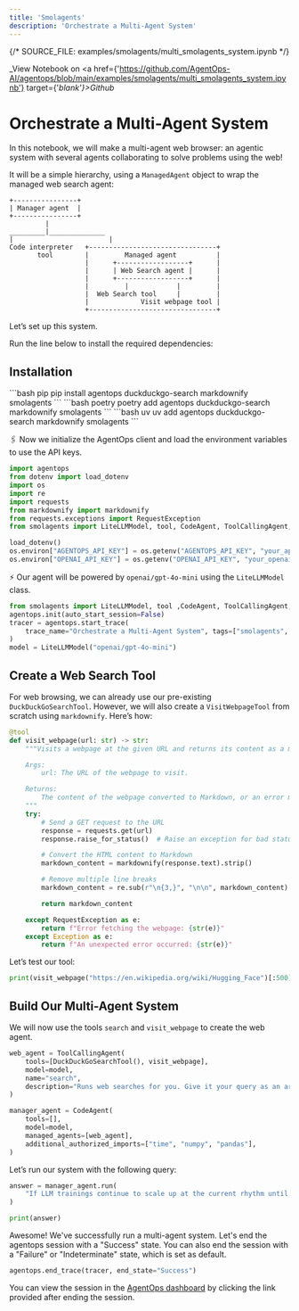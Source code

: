 ```yaml
---
title: 'Smolagents'
description: 'Orchestrate a Multi-Agent System'
---
```

{/*  SOURCE_FILE: examples/smolagents/multi_smolagents_system.ipynb  */}

_View Notebook on <a href={'https://github.com/AgentOps-AI/agentops/blob/main/examples/smolagents/multi_smolagents_system.ipynb'} target={'_blank'}>Github</a>_

# Orchestrate a Multi-Agent System

In this notebook, we will make a multi-agent web browser: an agentic system with several agents collaborating to solve problems using the web!

It will be a simple hierarchy, using a `ManagedAgent` object to wrap the managed web search agent:

```
+----------------+
| Manager agent  |
+----------------+
         |
_________|______________
|                        |
Code interpreter   +--------------------------------+
       tool        |         Managed agent          |
                   |      +------------------+      |
                   |      | Web Search agent |      |
                   |      +------------------+      |
                   |         |            |         |
                   |  Web Search tool     |         |
                   |             Visit webpage tool |
                   +--------------------------------+
```
Let’s set up this system.

Run the line below to install the required dependencies:



## Installation
<CodeGroup>
  ```bash pip
  pip install agentops duckduckgo-search markdownify smolagents
  ```
  ```bash poetry
  poetry add agentops duckduckgo-search markdownify smolagents
  ```
  ```bash uv
  uv add agentops duckduckgo-search markdownify smolagents
  ```
</CodeGroup>

🖇️ Now we initialize the AgentOps client and load the environment variables to use the API keys.


```python
import agentops
from dotenv import load_dotenv
import os
import re
import requests
from markdownify import markdownify
from requests.exceptions import RequestException
from smolagents import LiteLLMModel, tool, CodeAgent, ToolCallingAgent, DuckDuckGoSearchTool

load_dotenv()
os.environ["AGENTOPS_API_KEY"] = os.getenv("AGENTOPS_API_KEY", "your_api_key_here")
os.environ["OPENAI_API_KEY"] = os.getenv("OPENAI_API_KEY", "your_openai_api_key_here")
```

⚡️ Our agent will be powered by `openai/gpt-4o-mini` using the `LiteLLMModel` class.


```python
from smolagents import LiteLLMModel, tool ,CodeAgent, ToolCallingAgent, DuckDuckGoSearchTool
agentops.init(auto_start_session=False)
tracer = agentops.start_trace(
    trace_name="Orchestrate a Multi-Agent System", tags=["smolagents", "example", "multi-agent", "agentops-example"]
)
model = LiteLLMModel("openai/gpt-4o-mini")
```

## Create a Web Search Tool

For web browsing, we can already use our pre-existing `DuckDuckGoSearchTool`. However, we will also create a `VisitWebpageTool` from scratch using `markdownify`. Here’s how:


```python
@tool
def visit_webpage(url: str) -> str:
    """Visits a webpage at the given URL and returns its content as a markdown string.

    Args:
        url: The URL of the webpage to visit.

    Returns:
        The content of the webpage converted to Markdown, or an error message if the request fails.
    """
    try:
        # Send a GET request to the URL
        response = requests.get(url)
        response.raise_for_status()  # Raise an exception for bad status codes

        # Convert the HTML content to Markdown
        markdown_content = markdownify(response.text).strip()

        # Remove multiple line breaks
        markdown_content = re.sub(r"\n{3,}", "\n\n", markdown_content)

        return markdown_content

    except RequestException as e:
        return f"Error fetching the webpage: {str(e)}"
    except Exception as e:
        return f"An unexpected error occurred: {str(e)}"
```

Let’s test our tool:


```python
print(visit_webpage("https://en.wikipedia.org/wiki/Hugging_Face")[:500])
```

## Build Our Multi-Agent System

We will now use the tools `search` and `visit_webpage` to create the web agent.


```python
web_agent = ToolCallingAgent(
    tools=[DuckDuckGoSearchTool(), visit_webpage],
    model=model,
    name="search",
    description="Runs web searches for you. Give it your query as an argument.",
)

manager_agent = CodeAgent(
    tools=[],
    model=model,
    managed_agents=[web_agent],
    additional_authorized_imports=["time", "numpy", "pandas"],
)
```

Let’s run our system with the following query:


```python
answer = manager_agent.run(
    "If LLM trainings continue to scale up at the current rhythm until 2030, what would be the electric power in GW required to power the biggest training runs by 2030? What does that correspond to, compared to some countries? Please provide a source for any number used."
)

print(answer)
```

Awesome! We've successfully run a multi-agent system. Let's end the agentops session with a "Success" state. You can also end the session with a "Failure" or "Indeterminate" state, which is set as default.


```python
agentops.end_trace(tracer, end_state="Success")
```

You can view the session in the [AgentOps dashboard](https://app.agentops.ai/sessions) by clicking the link provided after ending the session.


<script type="module" src="/scripts/github_stars.js"></script>
<script type="module" src="/scripts/scroll-img-fadein-animation.js"></script>
<script type="module" src="/scripts/button_heartbeat_animation.js"></script>
<script type="module" src="/scripts/adjust_api_dynamically.js"></script>